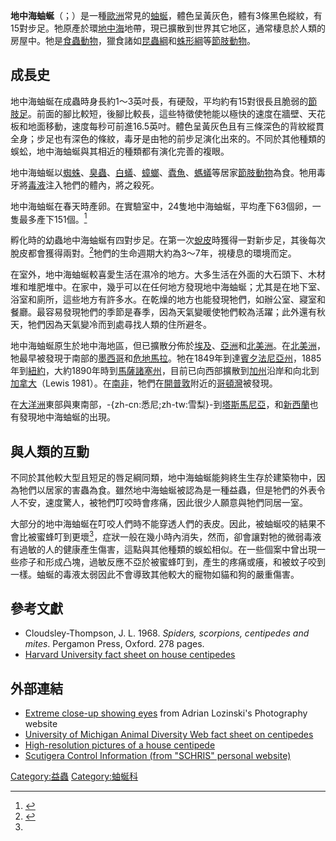 {{Speciesbox
| image = Scutigera coleoptrata MHNT .jpg
| image_width = 250px
| image_caption = [[法國|法國]][[圖盧茲博物館|圖盧茲博物館]]收藏的地中海蚰蜒標本（頭部位於上方），全長3.5公分 
| genus = Scutigera
| species = coleoptrata
| authority = [[Linnaeus|Linnaeus]], 1758
}}

'''地中海蚰蜒'''（{{lang-xm|Scutigera coleoptrata}}；{{lang-en|house centipede}}）是一種[[歐洲|歐洲]]常見的[[蚰蜒|蚰蜒]]，體色呈黃灰色，體有3條黑色縱紋，有15對步足。牠原產於環[[地中海|地中海]]地帶，現已擴散到世界其它地区，通常棲息於人類的房屋中。牠是[[食蟲動物|食蟲動物]]，獵食諸如[[昆蟲綱|昆蟲綱]]和[[蛛形綱|蛛形綱]]等[[節肢動物|節肢動物]]。

==成長史==
地中海蚰蜒在成蟲時身長約1～3英吋長，有硬殼，平均約有15對很長且脆弱的[[節肢足|節肢足]]。前面的腳比較短，後腳比較長，這些特徵使牠能以極快的速度在牆壁、天花板和地面移動，速度每秒可前進16.5英吋。體色呈黃灰色且有三條深色的背紋縱貫全身；步足也有深色的條紋，毒牙是由牠的前步足演化出來的。不同於其他種類的蜈蚣，地中海蚰蜒與其相近的種類都有演化完善的複眼。

地中海蚰蜒以[[蜘蛛|蜘蛛]]、[[臭蟲|臭蟲]]、[[白蟻|白蟻]]、[[蟑螂|蟑螂]]、[[蠹魚|蠹魚]]、[[螞蟻|螞蟻]]等居家[[節肢動物|節肢動物]]為食。牠用毒牙將[[毒液|毒液]]注入牠們的體內，將之殺死。

地中海蚰蜒在春天時產卵。在實驗室中，24隻地中海蚰蜒，平均產下63個卵，一隻最多產下151個。<ref name="Barnes2003">{{Cite web |url=http://entomology.uark.edu/museum/house_centipede.html |title=Barnes(2003) House Centipede |access-date=2008-04-26 |archive-date=2008-05-09 |archive-url=https://web.archive.org/web/20080509104925/http://entomology.uark.edu/museum/house_centipede.html |dead-url=no }}</ref>

孵化時的幼蟲地中海蚰蜒有四對步足。在第一次[[蛻皮|蛻皮]]時獲得一對新步足，其後每次脫皮都會獲得兩對。<ref name="legs">{{Cite web |url=http://www.dailycamera.com/news/2006/nov/17/legs-for-stinging-legs-for-snaring/ |title=Jeff Mitton(). Legs for Stinging, Legs for Snaring |access-date=2008-04-26 |archive-date=2008-04-05 |archive-url=https://web.archive.org/web/20080405043303/http://www.dailycamera.com/news/2006/nov/17/legs-for-stinging-legs-for-snaring/ |dead-url=no }}</ref>牠們的生命週期大約為3～7年，視棲息的環境而定。

在室外，地中海蚰蜒較喜愛生活在濕冷的地方。大多生活在外面的大石頭下、木材堆和堆肥堆中。在家中，幾乎可以在任何地方發現地中海蚰蜒；尤其是在地下室、浴室和廁所，這些地方有許多水。在乾燥的地方也能發現牠們，如辦公室、寢室和餐廳。最容易發現牠們的季節是春季，因為天氣變暖使牠們較為活躍；此外還有秋天，牠們因為天氣變冷而到處尋找人類的住所避冬。

地中海蚰蜒原生於地中海地區，但已擴散分佈於[[埃及|埃及]]、[[亞洲|亞洲]]和[[北美洲|北美洲]]。在[[北美洲|北美洲]]，牠最早被發現于南部的[[墨西哥|墨西哥]]和[[危地馬拉|危地馬拉]]。牠在1849年到達[[賓夕法尼亞州|賓夕法尼亞州]]，1885年到[[紐約|紐約]]，大約1890年時到[[馬薩諸塞州|馬薩諸塞州]]，目前已向西部擴散到[[加州|加州]]沿岸和向北到[[加拿大|加拿大]]（Lewis 1981）。在[[南非|南非]]，牠們在[[開普敦|開普敦]]附近的[[哥頓灣|哥頓灣]]被發現。

在[[大洋洲|大洋洲]]東部與東南部，-{zh-cn:悉尼;zh-tw:雪梨}-到[[塔斯馬尼亞|塔斯馬尼亞]]，和[[新西蘭|新西蘭]]也有發現地中海蚰蜒的出現。

==與人類的互動==
不同於其他較大型且短足的唇足綱同類，地中海蚰蜒能夠終生生存於建築物中，因為牠們以居家的害蟲為食。雖然地中海蚰蜒被認為是一種益蟲，但是牠們的外表令人不安，速度驚人，被牠們叮咬時會疼痛，因此很少人願意與牠們同居一室。

大部分的地中海蚰蜒在叮咬人們時不能穿透人們的表皮。因此，被蚰蜒咬的結果不會比被蜜蜂叮到更壞<ref name="legs"/>，症狀一般在幾小時內消失，然而，卻會讓對牠的微弱毒液有過敏的人的健康產生傷害，這點與其他種類的蜈蚣相似。在一些個案中曾出現一些疹子和形成凸塊，過敏反應不亞於被蜜蜂叮到，產生的疼痛或癢，和被蚊子咬到一樣。蚰蜒的毒液太弱因此不會導致其他較大的寵物如貓和狗的嚴重傷害。

==參考文獻==
{{reflist}}
* Cloudsley-Thompson, J. L.  1968. ''Spiders, scorpions, centipedes and mites''.  Pergamon Press, Oxford.  278 pages.
* [http://www.uos.harvard.edu/ehs/pes_centipedes.shtml Harvard University fact sheet on house centipedes]{{Wayback|url=http://www.uos.harvard.edu/ehs/pes_centipedes.shtml |date=20080512082745 }}

==外部連結==
* [http://www.pbase.com/nebulanbloom/image/83873474 Extreme close-up showing eyes] {{Wayback|url=http://www.pbase.com/nebulanbloom/image/83873474 |date=20201109033657 }} from Adrian Lozinski's Photography website
* [http://animaldiversity.ummz.umich.edu/site/accounts/information/Scutigera_coleoptrata.html University of Michigan Animal Diversity Web fact sheet on centipedes] {{Wayback|url=http://animaldiversity.ummz.umich.edu/site/accounts/information/Scutigera_coleoptrata.html |date=20110804072351 }}
* [http://www.theiling.de/tier.html High-resolution pictures of a house centipede] {{Wayback|url=http://www.theiling.de/tier.html |date=20200809171159 }}
* [https://web.archive.org/web/20080509103513/http://www.math.umd.edu/~schris/scutigera.shtml Scutigera Control Information (from "SCHRIS" personal website)]
{{Taxonbar|from=Q367643}}

[[Category:益蟲|Category:益蟲]]
[[Category:蚰蜒科|Category:蚰蜒科]]